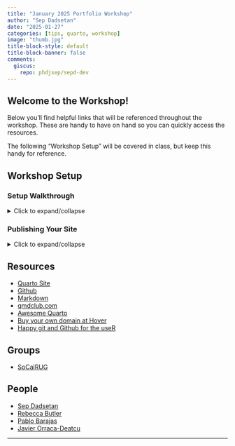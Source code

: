 ```yaml
---
title: "January 2025 Portfolio Workshop"
author: "Sep Dadsetan"
date: "2025-01-27"
categories: [tips, quarto, workshop]
image: "thumb.jpg"
title-block-style: default
title-block-banner: false
comments:
  giscus: 
    repo: phdjsep/sepd-dev
---
```


## Welcome to the Workshop!

Below you'll find helpful links that will be referenced throughout the workshop. These are handy to have on hand so you can quickly access the resources.

::: {.callout-note}
The following "Workshop Setup" will be covered in class, but keep this handy for reference.
:::

## Workshop Setup

### Setup Walkthrough
<details>
  <summary>Click to expand/collapse</summary>
  
  1. Login in to your Github account

2. Navigate to the following template repo [Repo Template](https://github.com/phdjsep/gh-pages-quarto-portfolio-template)

3. Click on "Use this template" -> "Create new repo"

4. In "Repository name", give it the following `<username>.github.io`

5. "Create Repository"

6. Launch codespace (this will take a ~2.5 minutes)

7. Once ready...check that quarto is installed -> in terminal `quarto --version`

8. If good, type `quarto create` and you will see something like below:

```bash
(base) > quarto create
? Create › project
? Type › website
? Directory › ./
? Title (./) › "<Enter a title for your site>"
Creating project at ...:
  - Created _quarto.yml
  - Created index.qmd
  - Created about.qmd
  - Created styles.css
```

9. Run `quarto preview` to see a preview of your basic site!
  
</details>


### Publishing Your Site 

<details>
    <summary>Click to expand/collapse</summary>

We need to setup the Github repo to render the site from the `gh_pages` branch.

If it's a fresh repository, you won't have a `gh_pages` branch.
So, first we need to create an empty one. To do so, run the following code:

```bash
git checkout --orphan gh-pages
git reset --hard # make sure all changes are committed before running this!
git commit --allow-empty -m "Initialising gh-pages branch"
git push origin gh-pages
```

- After you finish this, go back to the main branch by running `git checkout main`.
This must be completed **before** you run `quarto publish`!

- Go to our Repo -> "Settings" -> Pages -> Create from branch and make sure `gh-pages` is selected.

Ta-da! 🎉 Site is published!

</details>


## Resources

- [Quarto Site](https://quarto.org)
- [Github](https://www.github.com)
- [Markdown](https://www.markdownguide.org/)
- [qmdclub.com](https://www.qmdclub.com)
- [Awesome Quarto](https://github.com/mcanouil/awesome-quarto)
- [Buy your own domain at Hover](https://hover.com/uYAUiF80)
- [Happy git and Github for the useR](https://happygitwithr.com/)

## Groups

- [SoCalRUG](https://www.meetup.com/socal-rug/)

## People

- [Sep Dadsetan](https://www.linkedin.com/in/sepdadsetan/)
- [Rebecca Butler](https://www.linkedin.com/in/rebecca-butler-4b0166a0/)
- [Pablo Barajas](https://www.linkedin.com/in/pabloibarajas/)
- [Javier Orraca-Deatcu](https://www.linkedin.com/in/orraca/)

---

<script src="https://giscus.app/client.js"
        data-repo="phdjsep/sepd-dev"
        data-repo-id="R_kgDOIsJ6VA"
        data-category="General"
        data-category-id="DIC_kwDOIsJ6VM4CTVJc"
        data-mapping="pathname"
        data-strict="0"
        data-reactions-enabled="1"
        data-emit-metadata="0"
        data-input-position="top"
        data-theme="preferred_color_scheme"
        data-lang="en"
        data-loading="lazy"
        crossorigin="anonymous"
        async>
</script>